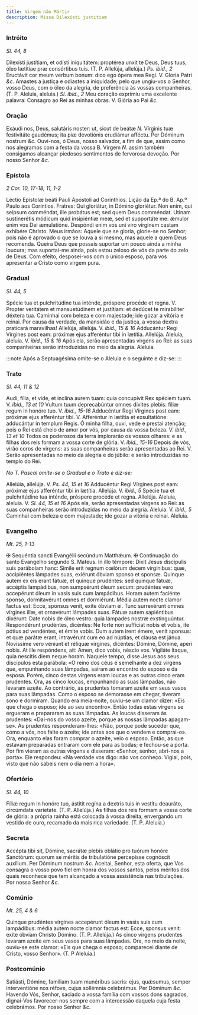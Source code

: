 ```yaml
---
title: Virgem não Mártir
description: Missa Dilexísti justitiam
---
```


### Intróito

_Sl. 44, 8_

<div class="grid grid-cols-2 gap-5">
  <span class="text-justify">
    Dilexísti justítiam, et odísti iniquitátem: proptérea unxit te Deus, Deus
    tuus, óleo lætítiae præ consórtibus tuis. (T. P. Allelúja, allelúja.)
    <em>Ps. ibid., 2</em> Eructávit cor meum verbum bonum: dico ego ópera mea Regi.
    V. Gloria Patri <em>&c.</em>
  </span>
  <span class="text-justify">
    Amastes a justiça e odiastes a iniquidade; pelo que ungiu-vos o Senhor,
    vosso Deus, com o óleo da alegria, de preferência às vossas companheiras.
    (T. P. Aleluia, aleluia.) <em>Sl. ibid., 2</em> Meu coração exprimiu uma
    excelente palavra: Consagro ao Rei as minhas obras. V. Glória ao Pai
    <em>&c.</em>
  </span>
</div>

### Oração

<div class="grid grid-cols-2 gap-5">
  <span class="text-justify">
    Exáudi nos, Deus, salutáris noster: ut, sicut de beátæ <em>N. </em>
    Vírginis tuæ festivitáte gaudémus; ita piæ devotiónis erudiámur afféctu. Per
    Dóminum nostrum <em>&c.</em>
  </span>
  <span class="text-justify">
    Ouvi-nos, ó Deus, nosso salvador, a fim de que, assim como nos alegramos com
    a festa da vossa B. Virgem <em>N. </em>assim também consigamos alcançar
    piedosos sentimentos de fervorosa devoção. Por nosso Senhor <em>&c.</em>
  </span>
</div>

### Epístola

_2 Cor. 10, 17-18; 11, 1-2_

<div class="grid grid-cols-2 gap-5">
  <span class="text-justify">
    Léctio Epístolæ beáti Pauli Apóstoli ad Corínthios.
  </span>
  <span class="text-justify">
    Lição da Ep.ª do B. Ap.º Paulo aos Coríntios.
  </span>
  <span class="text-justify">
    Fratres: Qui gloriátur, in Dómino gloriétur. Non enim, qui seípsum
    comméndat, ille probátus est; sed quem Deus comméndat. Utinam sustinerétis
    módicum quid insipiéntiæ meæ, sed et supportáte me: ǽmulor enim vos Dei
    æmulatióne. Despóndi enim vos uni viro vírginem castam exhibére Christo.
  </span>
  <span class="text-justify">
    Meus irmãos: Aquele que se gloria, glorie-se no Senhor; pois não é aprovado
    o que se louva a si mesmo, mas aquele a quem Deus recomenda. Queira Deus que
    possais suportar um pouco ainda a minha loucura; mas suportai-me ainda, pois
    estou zeloso de vós da parte do zelo de Deus. Com efeito, desposei-vos com o
    único esposo, para vos apresentar a Cristo como virgem pura.
  </span>
</div>

### Gradual

_Sl. 44, 5_

<div class="grid grid-cols-2 gap-5">
  <span class="text-justify">
    Spécie tua et pulchritúdine tua inténde, próspere procéde et regna. V.
    Propter veritátem et mansuetúdinem et justítiam: et dedúcet te mirabíliter
    déxtera tua.
  </span>
  <span class="text-justify">
    Caminhai com beleza e com majestade; ide gozar a vitória e reinai. Por causa
    da verdade, da mansidão e da justiça, a vossa dextra praticará maravilhas!
  </span>
  <span class="text-justify">
    Allelúja, allelúja. V. <em>ibid., 15 & 16</em> Adducántur Regi Vírgines post
    eam: próximæ ejus afferéntur tibi in lætítia. Allelúja.
  </span>
  <span class="text-justify">
    Aleluia, aleluia. V. <em>ibid., 15 & 16</em> Após ela, serão apresentadas
    virgens ao Rei: as suas companheiras serão introduzidas no meio da alegria.
    Aleluia.
  </span>
</div>

:::note
Após a Septuagésima omite-se o Aleluia e o seguinte e diz-se:
:::

### Trato

_Sl. 44, 11 & 12_

<div class="grid grid-cols-2 gap-5">
  <span class="text-justify">
    Audi, fília, et vide, et inclína aurem tuam: quia concupívit Rex spéciem
    tuam. V. <em>ibid., 13 et 10</em> Vultum tuum deprecabúntur omnes dívites
    plebis: fíliæ regum in honóre tuo. V. <em>ibid., 15-16</em> Adducéntur Regi
    Vírgines post eam: próximæ ejus afferéntur tibi. V. Afferéntur in lætítia et
    exsultatióne: adducántur in templum Regis.
  </span>
  <span class="text-justify">
    Ó minha filha, ouvi, vede e prestai atenção; pois o Rei está cheio de amor
    por vós, por causa da vossa beleza. V. <em>ibid., 13 et 10</em> Todos os
    poderosos da terra implorarão os vossos olhares: e as filhas dos reis formam
    a vossa corte de glória. V. <em>ibid., 15-16</em> Depois de vós, virão coros
    de virgens: as suas companheiras serão apresentadas ao Rei. V. Serão
    apresentadas no meio da alegria e do júbilo: e serão introduzidas no templo
    do Rei.
  </span>
</div>

<em>No T. Pascal omite-se o Gradual e o Trato e diz-se:</em>

<div class="grid grid-cols-2 gap-5">
  <span class="text-justify">
    Allelúia, allelúja. V. <em>Ps. 44, 15 et 16</em> Adducéntur Regi Vírgines
    post eam: próximæ ejus afferéntur tibi in lætítia. Allelúja. V.
    <em>ibid., 5</em> Spécie tua et pulchritúdine tua inténde, próspere procéde et
    regna. Allelúja.
  </span>
  <span class="text-justify">
    Aleluia, aleluia. V. <em>Sl. 44, 15 et 16</em> Após ela, serão apresentadas
    virgens ao Rei: as suas companheiras serão introduzidas no meio da alegria.
    Aleluia. V. <em>ibid., 5</em> Caminhai com beleza e com majestade; ide gozar
    a vitória e reinai. Aleluia.
  </span>
</div>

### Evangelho

_Mt. 25, 1-13_

<div class="grid grid-cols-2 gap-5">
  <span class="text-justify">
    <span class="text-red-500">&#10016;</span> Sequéntia sancti Evangélii
    secúndum Matthǽum.
  </span>
  <span class="text-justify">
    <span class="text-red-500">&#10016;</span> Continuação do santo Evangelho
    segundo S. Mateus.
  </span>
  <span class="text-justify">
    In illo témpore: Dixit Jesus discípulis suis parábolam hanc: Simile erit
    regnum cœlórum decem virgínibus: quæ, accipiéntes lámpades suas, exiérunt
    óbviam sponso et sponsæ. Quinque autem ex eis erant fátuæ, et quinque
    prudéntes: sed quinque fátuæ, accéptis lampádibus, non sumpsérunt óleum
    secum: prudéntes vero accepérunt óleum in vasis suis cum lampádibus. Horam
    autem faciénte sponso, dormitavérunt omnes et dormiérunt. Média autem nocte
    clamor factus est: Ecce, sponsus venit, exíte óbviam ei. Tunc surrexérunt
    omnes vírgines illæ, et ornavérunt lámpades suas. Fátuæ autem sapiéntibus
    dixérunt: Date nobis de óleo vestro: quia lámpades nostræ exstinguúntur.
    Respondérunt prudéntes, dicéntes: Ne forte non suffíciat nobis et vobis, ite
    pótius ad vendéntes, et émite vobis. Dum autem irent émere, venit sponsus:
    et quæ parátæ erant, intravérunt cum eo ad núptias, et clausa est jánua.
    Novíssime vero véniunt et réliquæ vírgines, dicéntes: Dómine, Dómine, aperi
    nobis. At ille respóndens, ait: Amen, dico vobis, néscio vos. Vigiláte
    ítaque, quia nescítis diem neque horam.
  </span>
  <span class="text-justify">
    Naquele tempo, disse Jesus aos seus discípulos esta parábola: «O reino dos
    céus é semelhante a dez virgens que, empunhando suas lâmpadas, saíram ao
    encontro do esposo e da esposa. Porém, cinco destas virgens eram loucas e as
    outras cinco eram prudentes. Ora, as cinco loucas, empunhando as suas
    lâmpadas, não levaram azeite. Ao contrário, as prudentes tomaram azeite em
    seus vasos para suas lâmpadas. Como o esposo se demorasse em chegar, tiveram
    sono e dormiram. Quando era meia-noite, ouviu-se um clamor dizer: «Eis que
    chega o esposo; ide ao seu encontro». Então todas estas virgens se ergueram
    e prepararam as suas lâmpadas. As loucas disseram às prudentes: «Dai-nos do
    vosso azeite, porque as nossas lâmpadas apagam-se». As prudentes
    responderam-lhes: «Não, porque pode suceder que, como a vós, nos falte o
    azeite; ide antes aos que o vendem e comprai-o». Ora, enquanto elas foram
    comprar o azeite, veio o esposo. Então, as que estavam preparadas entraram
    com ele para as bodas; e fechou-se a porta. Por fim vieram as outras virgens
    e disseram: «Senhor, senhor, abri-nos a porta». Ele respondeu: «Na verdade
    vos digo: não vos conheço. Vigiai, pois, visto que não sabeis nem o dia nem
    a hora».
  </span>
</div>

### Ofertório

_Sl. 44, 10_

<div class="grid grid-cols-2 gap-5">
  <span class="text-justify">
    Fíliæ regum in honóre tuo, ástitit regína a dextris tuis in vestítu
    deauráto, circúmdata varietate. (T. P. Allelúja.)
  </span>
  <span class="text-justify">
    As filhas dos reis formam a vossa corte de glória: a própria rainha está
    colocada à vossa direita, envergando um vestido de ouro, recamado da mais
    rica variedade. (T. P. Aleluia.)
  </span>
</div>

### Secreta

<div class="grid grid-cols-2 gap-5">
  <span class="text-justify">
    Accépta tibi sit, Dómine, sacrátæ plebis oblátio pro tuórum honóre
    Sanctórum: quorum se méritis de tribulatióne percepísse cognóscit auxílium.
    Per Dóminum nostrum <em>&c.</em>
  </span>
  <span class="text-justify">
    Aceitai, Senhor, esta oferta, que Vos consagra o vosso povo fiel em honra
    dos vossos santos, pelos méritos dos quais reconhece que tem alcançado a
    vossa assistência nas tribulações. Por nosso Senhor <em>&c.</em>
  </span>
</div>

### Comúnio

_Mt. 25, 4 & 6_

<div class="grid grid-cols-2 gap-5">
  <span class="text-justify">
    Quinque prudéntes vírgines accepérunt óleum in vasis suis cum lampádibus:
    média autem nocte clamor factus est: Ecce, sponsus venit: exite óbviam
    Christo Dómino. (T. P. Allelúja.)
  </span>
  <span class="text-justify">
    As cinco virgens prudentes levaram azeite em seus vasos para suas lâmpadas.
    Ora, no meio da noite, ouviu-se este clamor: «Eis que chega o esposo;
    comparecei diante de Cristo, vosso Senhor». (T. P Aleluia.)
  </span>
</div>

### Postcomúnio

<div class="grid grid-cols-2 gap-5">
  <span class="text-justify">
    Satiásti, Dómine, famíliam tuam munéribus sacris: ejus, quǽsumus, semper
    interventióne nos réfove, cujus sollémnia celebrámus. Per Dóminum
    <em>&c.</em>
  </span>
  <span class="text-justify">
    Havendo Vós, Senhor, saciado a vossa família com vossos dons sagrados,
    dignai-Vos favorecer-nos sempre com a intercessão daquela cuja festa
    celebrámos. Por nosso Senhor <em>&c.</em>
  </span>
</div>

